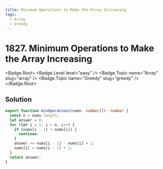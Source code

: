 ```yaml
---
title: Minimum Operations to Make the Array Increasing
tags:
  - Array
  - Greedy
---
```


# 1827. Minimum Operations to Make the Array Increasing

<Badge.Root>
  <Badge.Level level="easy" />
  <Badge.Topic name="Array" slug="array" />
  <Badge.Topic name="Greedy" slug="greedy" />
</Badge.Root>

## Solution

```typescript filename="solution.ts" copy
export function minOperations(nums: number[]): number {
  const n = nums.length;
  let answer = 0;
  for (let i = 1; i < n; i++) {
    if (nums[i - 1] < nums[i]) {
      continue;
    }
    answer += nums[i - 1] - nums[i] + 1;
    nums[i] = nums[i - 1] + 1;
  }
  return answer;
}
```

<ProblemLink
  codingSite="leetcode"
  href="https://leetcode.com/problems/minimum-operations-to-make-the-array-increasing"
  title="Minimum Operations to Make the Array Increasing"
/>
